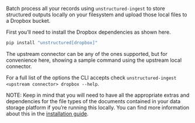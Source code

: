 Batch process all your records using `unstructured-ingest` to store structured outputs locally on your filesystem and upload those local files to a Dropbox bucket.

First you’ll need to install the Dropbox dependencies as shown here.

```bash
pip install "unstructured[dropbox]"
```

The upstream connector can be any of the ones supported, but for convenience here, showing a sample command using the upstream local connector.


<CodeGroup>

  <DropboxSh />

  <DropboxPy />

</CodeGroup>


For a full list of the options the CLI accepts check `unstructured-ingest <upstream connector> dropbox --help`.

NOTE: Keep in mind that you will need to have all the appropriate extras and dependencies for the file types of the documents contained in your data storage platform if you’re running this locally. You can find more information about this in the [installation guide](/open-source/installation/overview).